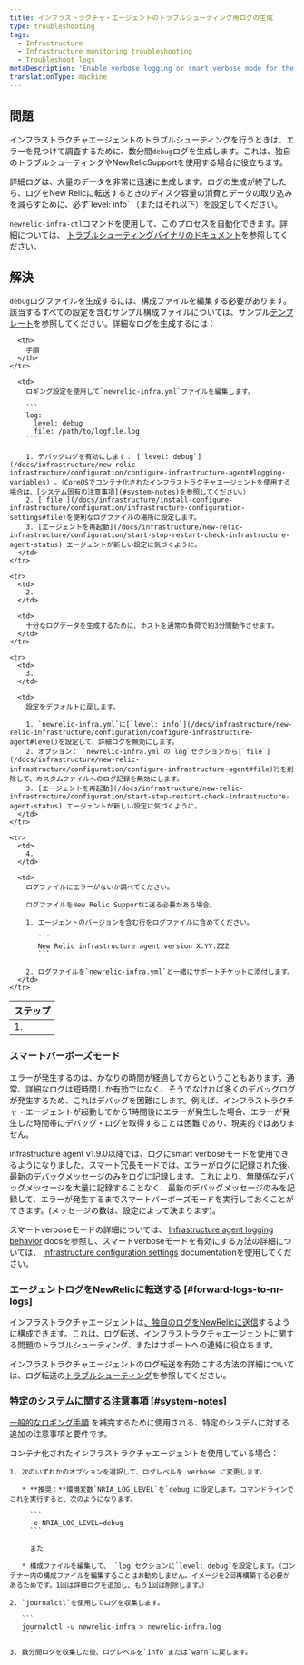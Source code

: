```yaml
---
title: インフラストラクチャ・エージェントのトラブルシューティング用ログの生成
type: troubleshooting
tags:
  - Infrastructure
  - Infrastructure monitoring troubleshooting
  - Troubleshoot logs
metaDescription: 'Enable verbose logging or smart verbose mode for the New Relic infrastructure agent, then collect about 3 to 5 minutes worth of data to help troubleshoot.'
translationType: machine
---
```


## 問題

インフラストラクチャエージェントのトラブルシューティングを行うときは、エラーを見つけて調査するために、数分間`debug`ログを生成します。これは、独自のトラブルシューティングやNewRelicSupportを使用する場合に役立ちます。

<Callout variant="important">
  詳細ログは、大量のデータを非常に迅速に生成します。ログの生成が終了したら、ログをNew Relicに転送するときのディスク容量の消費とデータの取り込みを減らすために、必ず`level: info` （またはそれ以下）を設定してください。
</Callout>

`newrelic-infra-ctl`コマンドを使用して、このプロセスを自動化できます。詳細については、 [トラブルシューティングバイナリのドキュメント](/docs/infrastructure/install-configure-manage-infrastructure/manage-your-agent/troubleshoot-running-agent)を参照してください。

## 解決

`debug`ログファイルを生成するには、構成ファイルを編集する必要があります。該当するすべての設定を含むサンプル構成ファイルについては、サンプル[テンプレート](/docs/infrastructure/new-relic-infrastructure/configuration/infrastructure-config-file-template-newrelic-infrayml)を参照してください。詳細なログを生成するには：

<table>
  <thead>
    <tr>
      <th>
        ステップ
      </th>

      <th>
        手順
      </th>
    </tr>
  </thead>

  <tbody>
    <tr>
      <td>
        1.
      </td>

      <td>
        ロギング設定を使用して`newrelic-infra.yml`ファイルを編集します。

        ```
        log:
          level: debug
          file: /path/to/logfile.log
        ```

        1. デバッグログを有効にします： [`level: debug`](/docs/infrastructure/new-relic-infrastructure/configuration/configure-infrastructure-agent#logging-variables) 。（CoreOSでコンテナ化されたインフラストラクチャエージェントを使用する場合は、[システム固有の注意事項](#system-notes)を参照してください。）
        2. [`file`](/docs/infrastructure/install-configure-infrastructure/configuration/infrastructure-configuration-settings#file)を便利なログファイルの場所に設定します。
        3. [エージェントを再起動](/docs/infrastructure/new-relic-infrastructure/configuration/start-stop-restart-check-infrastructure-agent-status) エージェントが新しい設定に気づくように。
      </td>
    </tr>

    <tr>
      <td>
        2.
      </td>

      <td>
        十分なログデータを生成するために、ホストを通常の負荷で約3分間動作させます。
      </td>
    </tr>

    <tr>
      <td>
        3.
      </td>

      <td>
        設定をデフォルトに戻します。

        1. `newrelic-infra.yml`に[`level: info`](/docs/infrastructure/new-relic-infrastructure/configuration/configure-infrastructure-agent#level)を設定して、詳細ログを無効にします。
        2. オプション： `newrelic-infra.yml`の`log`セクションから[`file`](/docs/infrastructure/new-relic-infrastructure/configuration/configure-infrastructure-agent#file)行を削除して、カスタムファイルへのログ記録を無効にします。
        3. [エージェントを再起動](/docs/infrastructure/new-relic-infrastructure/configuration/start-stop-restart-check-infrastructure-agent-status) エージェントが新しい設定に気づくように。
      </td>
    </tr>

    <tr>
      <td>
        4.
      </td>

      <td>
        ログファイルにエラーがないか調べてください。

        ログファイルをNew Relic Supportに送る必要がある場合。

        1. エージェントのバージョンを含む行をログファイルに含めてください。

           ```
           New Relic infrastructure agent version X.YY.ZZZ
           ```

        2. ログファイルを`newrelic-infra.yml`と一緒にサポートチケットに添付します。
      </td>
    </tr>
  </tbody>
</table>

### スマートバーボーズモード

エラーが発生するのは、かなりの時間が経過してからということもあります。通常、詳細なログは短時間しか有効ではなく、そうでなければ多くのデバッグログが発生するため、これはデバッグを困難にします。例えば、インフラストラクチャ・エージェントが起動してから1時間後にエラーが発生した場合、エラーが発生した時間帯にデバッグ・ログを取得することは困難であり、現実的ではありません。

infrastructure agent v1.9.0以降では、ログにsmart verboseモードを使用できるようになりました。スマート冗長モードでは、エラーがログに記録された後、最新のデバッグメッセージのみをログに記録します。これにより、無関係なデバッグメッセージを大量に記録することなく、最新のデバッグメッセージのみを記録して、エラーが発生するまでスマートバーボーズモードを実行しておくことができます。(メッセージの数は、設定によって決まります)。

スマートverboseモードの詳細については、 [Infrastructure agent logging behavior](/docs/infrastructure/infrastructure-troubleshooting/troubleshoot-logs/infrastructure-agent-logging-behavior#smart-verbose-mode) docsを参照し、スマートverboseモードを有効にする方法の詳細については、 [Infrastructure configuration settings](/docs/infrastructure/install-configure-manage-infrastructure/configuration/infrastructure-configuration-settings#verbose) documentationを使用してください。

### エージェントログをNewRelicに転送する [#forward-logs-to-nr-logs]

インフラストラクチャエージェントは[、独自のログをNewRelicに送信](/docs/logs/new-relic-logs/get-started/introduction-new-relic-logs)するように構成できます。これは、ログ転送、インフラストラクチャエージェントに関する問題のトラブルシューティング、またはサポートへの連絡に役立ちます。

インフラストラクチャエージェントのログ転送を有効にする方法の詳細については、ログ転送の[トラブルシューティング](/docs/logs/enable-new-relic-logs/1-enable-logs/forward-your-logs-using-new-relic-infrastructure#troubleshoot)を参照してください。

### 特定のシステムに関する注意事項 [#system-notes]

[一般的なロギング手順](#verbose) を補完するために使用される、特定のシステムに対する追加の注意事項と要件です。

<CollapserGroup>
  <Collapser
    id="coreos"
    title="コンテナ化されたエージェント"
  >
    コンテナ化されたインフラストラクチャエージェントを使用している場合：

    1. 次のいずれかのオプションを選択して、ログレベルを verbose に変更します。

       * **推奨：**環境変数`NRIA_LOG_LEVEL`を`debug`に設定します。コマンドラインでこれを実行すると、次のようになります。

         ```
         -e NRIA_LOG_LEVEL=debug
         ```

         また

       * 構成ファイルを編集して、 `log`セクションに`level: debug`を設定します。（コンテナー内の構成ファイルを編集することはお勧めしません。イメージを2回再構築する必要があるためです。1回は詳細ログを追加し、もう1回は削除します。）

    2. `journalctl`を使用してログを収集します。

       ```
       journalctl -u newrelic-infra > newrelic-infra.log
       ```

    3. 数分間ログを収集した後、ログレベルを`info`または`warn`に戻します。
  </Collapser>
</CollapserGroup>